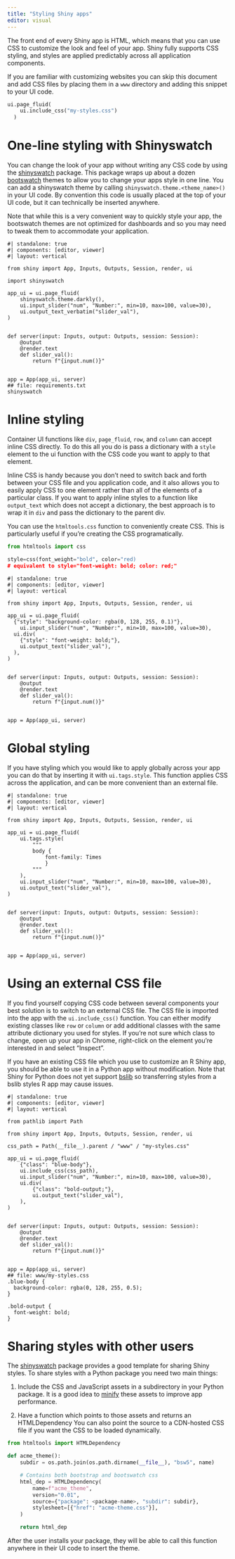 ```yaml
---
title: "Styling Shiny apps"
editor: visual
---
```


The front end of every Shiny app is HTML, which means that you can use CSS to customize the look and feel of your app.
Shiny fully supports CSS styling, and styles are applied predictably across all application components.

::: callout-tip
If you are familiar with customizing websites you can skip this document and add CSS files by placing them in a `www` directory and adding this snippet to your UI code.

``` python
ui.page_fluid(
    ui.include_css("my-styles.css")
  )
```
:::

# One-line styling with Shinyswatch

You can change the look of your app without writing any CSS code by using the [shinyswatch](https://github.com/posit-dev/py-shinyswatch) package.
This package wraps up about a dozen [bootswatch](https://bootswatch.com/) themes to allow you to change your apps style in one line.
You can add a shinyswatch theme by calling `shinyswatch.theme.<theme_name>()` in your UI code.
By convention this code is usually placed at the top of your UI code, but it can technically be inserted anywhere.

Note that while this is a very convenient way to quickly style your app, the bootswatch themes are not optimized for dashboards and so you may need to tweak them to accommodate your application.

``` shinylive-python
#| standalone: true
#| components: [editor, viewer]
#| layout: vertical

from shiny import App, Inputs, Outputs, Session, render, ui

import shinyswatch

app_ui = ui.page_fluid(
    shinyswatch.theme.darkly(),
    ui.input_slider("num", "Number:", min=10, max=100, value=30),
    ui.output_text_verbatim("slider_val"),
)


def server(input: Inputs, output: Outputs, session: Session):
    @output
    @render.text
    def slider_val():
        return f"{input.num()}"


app = App(app_ui, server)
## file: requirements.txt
shinyswatch
```

# Inline styling

Container UI functions like `div`, `page_fluid`, `row`, and `column` can accept inline CSS directly.
To do this all you do is pass a dictionary with a `style` element to the ui function with the CSS code you want to apply to that element.

Inline CSS is handy because you don't need to switch back and forth between your CSS file and you application code, and it also allows you to easily apply CSS to one element rather than all of the elements of a particular class.
If you want to apply inline styles to a function like `output_text` which does not accept a dictionary, the best approach is to wrap it in `div` and pass the dictionary to the parent div.

::: callout-tip
You can use the `htmltools.css` function to conveniently create CSS.
This is particularly useful if you're creating the CSS programatically.

``` python
from htmltools import css

style=css(font_weight="bold", color="red)
# equivalent to style="font-weight: bold; color: red;"
```
:::


``` shinylive-python
#| standalone: true
#| components: [editor, viewer]
#| layout: vertical

from shiny import App, Inputs, Outputs, Session, render, ui

app_ui = ui.page_fluid(
  {"style": "background-color: rgba(0, 128, 255, 0.1)"},
    ui.input_slider("num", "Number:", min=10, max=100, value=30),
  ui.div(
    {"style": "font-weight: bold;"},
    ui.output_text("slider_val"),
  ),
)


def server(input: Inputs, output: Outputs, session: Session):
    @output
    @render.text
    def slider_val():
        return f"{input.num()}"


app = App(app_ui, server)
```

# Global styling

If you have styling which you would like to apply globally across your app you can do that by inserting it with `ui.tags.style`.
This function applies CSS across the application, and can be more convenient than an external file.

``` shinylive-python
#| standalone: true
#| components: [editor, viewer]
#| layout: vertical

from shiny import App, Inputs, Outputs, Session, render, ui

app_ui = ui.page_fluid(
    ui.tags.style(
        """
        body {
            font-family: Times
            }
        """
    ),
    ui.input_slider("num", "Number:", min=10, max=100, value=30),
    ui.output_text("slider_val"),
)


def server(input: Inputs, output: Outputs, session: Session):
    @output
    @render.text
    def slider_val():
        return f"{input.num()}"


app = App(app_ui, server)

```


# Using an external CSS file

If you find yourself copying CSS code between several components your best solution is to switch to an external CSS file.
The CSS file is imported into the app with the `ui.include_css()` function.
You can either modify existing classes like `row` or `column` or add additional classes with the same attribute dictionary you used for styles.
If you're not sure which class to change, open up your app in Chrome, right-click on the element you're interested in and select "Inspect".

::: callout-tip
If you have an existing CSS file which you use to customize an R Shiny app, you should be able to use it in a Python app without modification.
Note that Shiny for Python does not yet support [bslib](https://rstudio.github.io/bslib/) so transferring styles from a bslib styles R app may cause issues.
:::

``` shinylive-python
#| standalone: true
#| components: [editor, viewer]
#| layout: vertical

from pathlib import Path

from shiny import App, Inputs, Outputs, Session, render, ui

css_path = Path(__file__).parent / "www" / "my-styles.css"

app_ui = ui.page_fluid(
    {"class": "blue-body"},
    ui.include_css(css_path),
    ui.input_slider("num", "Number:", min=10, max=100, value=30),
    ui.div(
        {"class": "bold-output;"},
        ui.output_text("slider_val"),
    ),
)


def server(input: Inputs, output: Outputs, session: Session):
    @output
    @render.text
    def slider_val():
        return f"{input.num()}"


app = App(app_ui, server)
## file: www/my-styles.css
.blue-body {
  background-color: rgba(0, 128, 255, 0.5);
}

.bold-output {
  font-weight: bold;
}
```

# Sharing styles with other users

The [shinyswatch](https://github.com/posit-dev/py-shinyswatch) package provides a good template for sharing Shiny styles.
To share styles with a Python package you need two main things:

1)  Include the CSS and JavaScript assets in a subdirectory in your Python package.
    It is a good idea to [minify](https://www.minifier.org/) these assets to improve app performance.

2)  Have a function which points to those assets and returns an HTMLDependency
    You can also point the source to a CDN-hosted CSS file if you want the CSS to be loaded dynamically.

``` python
from htmltools import HTMLDependency

def acme_theme():
    subdir = os.path.join(os.path.dirname(__file__), "bsw5", name)

    # Contains both bootstrap and bootswatch css
    html_dep = HTMLDependency(
        name=f"acme_theme",
        version="0.01",
        source={"package": <package-name>, "subdir": subdir},
        stylesheet=[{"href": "acme-theme.css"}],
    )

    return html_dep
```

After the user installs your package, they will be able to call this function anywhere in their UI code to insert the theme.
